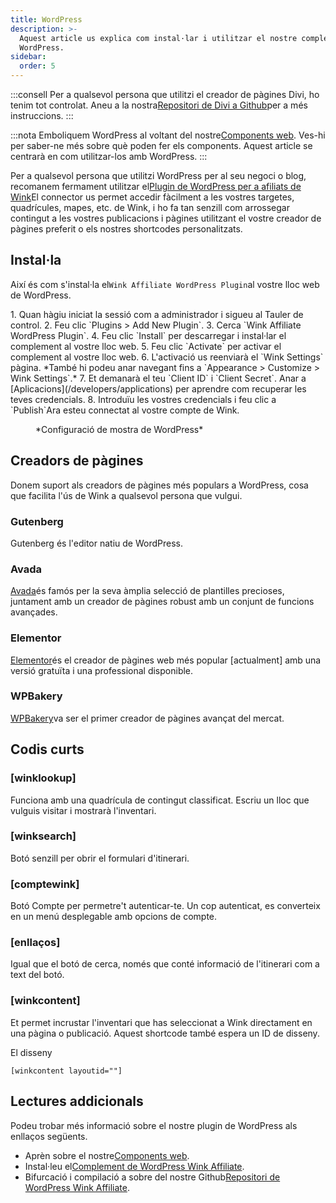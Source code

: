 ```yaml
---
title: WordPress
description: >-
  Aquest article us explica com instal·lar i utilitzar el nostre complement de
  WordPress.
sidebar:
  order: 5
---
```


:::consell
Per a qualsevol persona que utilitzi el creador de pàgines Divi, ho tenim tot controlat. Aneu a la nostra[Repositori de Divi a Github](https://github.com/wink-travel/affiliate-wordpress-divi-plugin)per a més instruccions.
:::

:::nota
Emboliquem WordPress al voltant del nostre[Components web](/developers/web-components). Ves-hi per saber-ne més sobre què poden fer els components. Aquest article se centrarà en com utilitzar-los amb WordPress.
:::

Per a qualsevol persona que utilitzi WordPress per al seu negoci o blog, recomanem fermament utilitzar el[Plugin de WordPress per a afiliats de Wink](https://wordpress.org/plugins/wink2travel/)El connector us permet accedir fàcilment a les vostres targetes, quadrícules, mapes, etc. de Wink, i ho fa tan senzill com arrossegar contingut a les vostres publicacions i pàgines utilitzant el vostre creador de pàgines preferit o els nostres shortcodes personalitzats.

## Instal·la

Així és com s'instal·la el`Wink Affiliate WordPress Plugin`al vostre lloc web de WordPress.

<Steps>
  1. Quan hàgiu iniciat la sessió com a administrador i sigueu al Tauler de control.
  2. Feu clic `Plugins > Add New Plugin`.
  3. Cerca `Wink Affiliate WordPress Plugin`.
  4. Feu clic `Install` per descarregar i instal·lar el complement al vostre lloc web.
  5. Feu clic `Activate` per activar el complement al vostre lloc web.
  6. L'activació us reenviarà el `Wink Settings` pàgina. *També hi podeu anar navegant fins a `Appearance > Customize > Wink Settings`.*
  7. Et demanarà el teu `Client ID` i `Client Secret`. Anar a [Aplicacions](/developers/applications) per aprendre com recuperar les teves credencials.
  8. Introduïu les vostres credencials i feu clic a `Publish`Ara esteu connectat al vostre compte de Wink.
</Steps>


<figure>
  <CloudinaryImage width="350" height="760" resize="scale" quality="best" alt="Configuració del complement Wink Affiliate per a WordPress" src="academy/wink-wordpress-plugin-settings" errorImage="noimage_opaque_nyrtl0.png" />

  <figcaption>*Configuració de mostra de WordPress*</figcaption>
</figure>


##

## Creadors de pàgines

Donem suport als creadors de pàgines més populars a WordPress, cosa que facilita l'ús de Wink a qualsevol persona que vulgui.

### Gutenberg

Gutenberg és l'editor natiu de WordPress.

### Avada

[Avada](https://avada.com)és famós per la seva àmplia selecció de plantilles precioses, juntament amb un creador de pàgines robust amb un conjunt de funcions avançades.

### Elementor

[Elementor](https://elementor.com)és el creador de pàgines web més popular \[actualment] amb una versió gratuïta i una professional disponible.

### WPBakery

[WPBakery](https://wpbakery.com)va ser el primer creador de pàgines avançat del mercat.

## Codis curts

### \[winklookup]

Funciona amb una quadrícula de contingut classificat. Escriu un lloc que vulguis visitar i mostrarà l'inventari.

### \[winksearch]

Botó senzill per obrir el formulari d'itinerari.

### \[comptewink]

Botó Compte per permetre't autenticar-te. Un cop autenticat, es converteix en un menú desplegable amb opcions de compte.

### \[enllaços]

Igual que el botó de cerca, només que conté informació de l'itinerari com a text del botó.

### \[winkcontent]

Et permet incrustar l'inventari que has seleccionat a Wink directament en una pàgina o publicació. Aquest shortcode també espera un ID de disseny.

El disseny

```
[winkcontent layoutid=""]
```

## Lectures addicionals

Podeu trobar més informació sobre el nostre plugin de WordPress als enllaços següents.

* Aprèn sobre el nostre[Components web](/developers/web-components).
* Instal·leu el[Complement de WordPress Wink Affiliate](https://wordpress.org/plugins/wink2travel/).
* Bifurcació i compilació a sobre del nostre Github[Repositori de WordPress Wink Affiliate](https://github.com/wink-travel/wink-wordpress-plugin).

